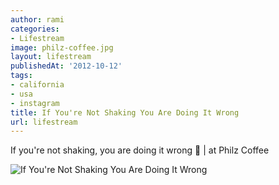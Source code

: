 ```yaml
---
author: rami
categories:
- Lifestream
image: philz-coffee.jpg
layout: lifestream
publishedAt: '2012-10-12'
tags:
- california
- usa
- instagram
title: If You're Not Shaking You Are Doing It Wrong
url: lifestream
---
```


If you're not shaking, you are doing it wrong 🙂 | at Philz Coffee


![If You're Not Shaking You Are Doing It Wrong](/assets/images/content/lifestream/philz-coffee.jpg)